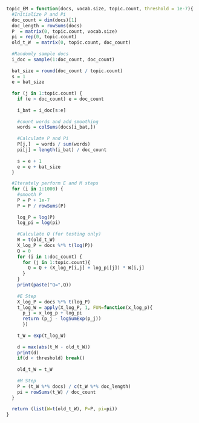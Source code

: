 ```r
topic_EM = function(docs, vocab.size, topic.count, threshold = 1e-7){
  #Initialize P and Pi
  doc_count = dim(docs)[1]
  doc_length = rowSums(docs)
  P  = matrix(0, topic.count, vocab.size)
  pi = rep(0, topic.count)
  old_t_W  = matrix(0, topic.count, doc_count)
  
  #Randomly sample docs
  i_doc = sample(1:doc_count, doc_count)
  
  bat_size = round(doc_count / topic.count)
  s = 1
  e = bat_size
  
  for (j in 1:topic.count) {
    if (e > doc_count) e = doc_count
    
    i_bat = i_doc[s:e]
    
    #count words and add smoothing
    words = colSums(docs[i_bat,])
    
    #Calculate P and Pi
    P[j,]  = words / sum(words)
    pi[j] = length(i_bat) / doc_count
    
    s = e + 1
    e = e + bat_size
  }

  #Iterately perform E and M steps
  for (i in 1:1000) {
    #smooth P
    P = P + 1e-7
    P = P / rowSums(P)
    
    log_P = log(P)
    log_pi = log(pi)
    
    #Calculate Q (for testing only)
    W = t(old_t_W)
    X_log_P = docs %*% t(log(P))
    Q = 0
    for (i in 1:doc_count) {
      for (j in 1:topic.count){
        Q = Q + (X_log_P[i,j] + log_pi[j]) * W[i,j]
      }
    }
    print(paste("Q=",Q))
    
    #E Step
    X_log_P = docs %*% t(log_P)
    t_log_W = apply(X_log_P, 1, FUN=function(x_log_p){
      p_j = x_log_p + log_pi
      return (p_j - logSumExp(p_j))
      })
    
    t_W = exp(t_log_W)
    
    d = max(abs(t_W - old_t_W))
    print(d)
    if(d < threshold) break()
    
    old_t_W = t_W
    
    #M Step
    P = (t_W %*% docs) / c(t_W %*% doc_length)
    pi = rowSums(t_W) / doc_count
  }
  
  return (list(W=t(old_t_W), P=P, pi=pi))
}
```

